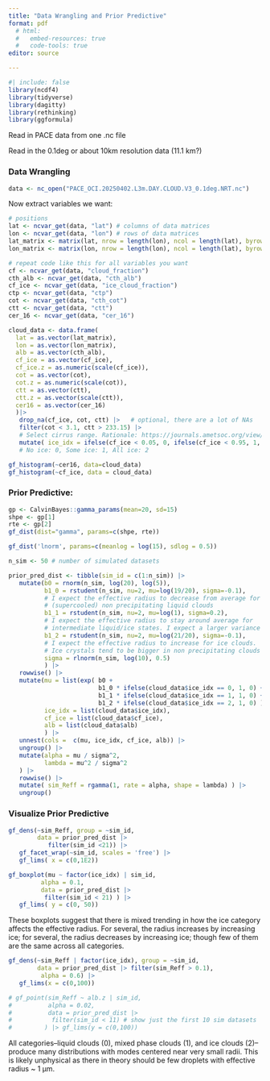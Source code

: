 ```yaml
---
title: "Data Wrangling and Prior Predictive"
format: pdf
  # html:
  #   embed-resources: true
  #   code-tools: true
editor: source

---
```


```r
#| include: false
library(ncdf4)
library(tidyverse)
library(dagitty)
library(rethinking)
library(ggformula)
```

Read in PACE data from one .nc file

Read in the 0.1deg or about 10km resolution data (11.1 km?)

### Data Wrangling
```r
data <- nc_open("PACE_OCI.20250402.L3m.DAY.CLOUD.V3_0.1deg.NRT.nc")
```

Now extract variables we want:

```r
# positions
lat <- ncvar_get(data, "lat") # columns of data matrices
lon <- ncvar_get(data, "lon") # rows of data matrices
lat_matrix <- matrix(lat, nrow = length(lon), ncol = length(lat), byrow = TRUE)
lon_matrix <- matrix(lon, nrow = length(lon), ncol = length(lat), byrow = FALSE)

# repeat code like this for all variables you want
cf <- ncvar_get(data, "cloud_fraction")
cth_alb <- ncvar_get(data, "cth_alb")
cf_ice <- ncvar_get(data, "ice_cloud_fraction")
ctp <- ncvar_get(data, "ctp")
cot <- ncvar_get(data, "cth_cot")
ctt <- ncvar_get(data, "ctt")
cer_16 <- ncvar_get(data, "cer_16")
```

```R

cloud_data <- data.frame(
  lat = as.vector(lat_matrix),
  lon = as.vector(lon_matrix),
  alb = as.vector(cth_alb),
  cf_ice = as.vector(cf_ice),
  cf_ice.z = as.numeric(scale(cf_ice)),
  cot = as.vector(cot),
  cot.z = as.numeric(scale(cot)),
  ctt = as.vector(ctt),
  ctt.z = as.vector(scale(ctt)),
  cer16 = as.vector(cer_16)
  )|>
   drop_na(cf_ice, cot, ctt) |>   # optional, there are a lot of NAs
   filter(cot < 3.1, ctt > 233.15) |> 
   # Select cirrus range. Rationale: https://journals.ametsoc.org/view/journals/amsm/58/1/amsmonographs-d-16-0010.1.pdf (pg 3)
   mutate( ice_idx = ifelse(cf_ice < 0.05, 0, ifelse(cf_ice < 0.95, 1, 2)) ) 
   # No ice: 0, Some ice: 1, All ice: 2

```

```r
gf_histogram(~cer16, data=cloud_data)
gf_histogram(~cf_ice, data = cloud_data)
```

### Prior Predictive:
```r
gp <- CalvinBayes::gamma_params(mean=20, sd=15)
shpe <- gp[1]
rte <- gp[2]
gf_dist(dist="gamma", params=c(shpe, rte))
```
```r
gf_dist('lnorm', params=c(meanlog = log(15), sdlog = 0.5))
```

```r
n_sim <- 50 # number of simulated datasets

prior_pred_dist <- tibble(sim_id = c(1:n_sim)) |> 
   mutate(b0 = rnorm(n_sim, log(20), log(5)),
          b1_0 = rstudent(n_sim, nu=2, mu=log(19/20), sigma=-0.1), 
          # I expect the effective radius to decrease from average for 
          # (supercooled) non precipitating liquid clouds 
          b1_1 = rstudent(n_sim, nu=2, mu=log(1), sigma=0.2), 
          # I expect the effective radius to stay around average for 
          # intermediate liquid/ice states. I expect a larger variance here
          b1_2 = rstudent(n_sim, nu=2, mu=log(21/20), sigma=-0.1), 
          # I expect the effective radius to increase for ice clouds. 
          # Ice crystals tend to be bigger in non precipitating clouds
          sigma = rlnorm(n_sim, log(10), 0.5)
          ) |>
   rowwise() |>
   mutate(mu = list(exp( b0 +
                         b1_0 * ifelse(cloud_data$ice_idx == 0, 1, 0) +
                         b1_1 * ifelse(cloud_data$ice_idx == 1, 1, 0) +
                         b1_2 * ifelse(cloud_data$ice_idx == 2, 1, 0) )),
          ice_idx = list(cloud_data$ice_idx),
          cf_ice = list(cloud_data$cf_ice),
          alb = list(cloud_data$alb)
          ) |>
   unnest(cols =  c(mu, ice_idx, cf_ice, alb)) |>
   ungroup() |>
   mutate(alpha = mu / sigma^2,
          lambda = mu^2 / sigma^2
   ) |>
   rowwise() |>
   mutate( sim_Reff = rgamma(1, rate = alpha, shape = lambda) ) |>
   ungroup()
```


### Visualize Prior Predictive
```r
gf_dens(~sim_Reff, group = ~sim_id, 
        data = prior_pred_dist |>
           filter(sim_id <21)) |>
   gf_facet_wrap(~sim_id, scales = 'free') |>
   gf_lims( x = c(0,1E2))
```

```r
gf_boxplot(mu ~ factor(ice_idx) | sim_id,
         alpha = 0.1,
         data = prior_pred_dist |>
          filter(sim_id < 21) ) |>
   gf_lims( y = c(0, 50))
```

These boxplots suggest that there is mixed trending in how the ice category affects the effective radius. For several, the radius increases by increasing ice; for several, the radius decreases by increasing ice; though few of them are the same across all categories.

```R
gf_dens(~sim_Reff | factor(ice_idx), group = ~sim_id, 
        data = prior_pred_dist |> filter(sim_Reff > 0.1),
         alpha = 0.6) |>
   gf_lims(x = c(0,100))

# gf_point(sim_Reff ~ alb.z | sim_id,
#          alpha = 0.02,
#          data = prior_pred_dist |>
#           filter(sim_id < 11) # show just the first 10 sim datasets
#         ) |> gf_lims(y = c(0,100))
```
All categories--liquid clouds (0), mixed phase clouds (1), and ice clouds (2)--produce many distributions with modes centered near very small radii. This is likely unphysical as there in theory should be few droplets with effective radius ~ 1 $\mathrm{\mu}$m.
